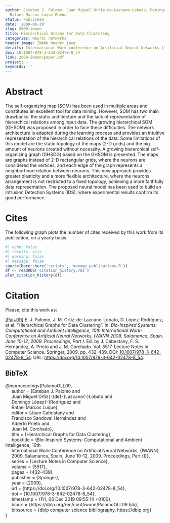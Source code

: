 ```yaml
---
author: Esteban J. Palomo, Juan Miguel Ortiz-de-Lazcano-Lobato, Domingo López-Rodríguez,
  Rafael Marcos Luque Baena
Status: Published
date: '2009-06-29'
slug: 2009-iwann
title: Hierarchical Graphs for Data Clustering
categories: Neural networks
header_image: IWANN_header.jpeg
details: International Work-conference on Artificial Neural Networks (IWANN) pp 432-439
doi: 10.1007/978-3-642-02478-8_54
link: 2009-iwann/paper.pdf
project: ~
keywords: ''
---
```



# Abstract


The self-organizing map (SOM) has been used in multiple areas and constitutes an excellent tool for data mining. However, SOM has two main drawbacks: the static architecture and the lack of representation of hierarchical relations among input data. The growing hierarchical SOM (GHSOM) was proposed in order to face these difficulties. The network architecture is adapted during the learning process and provides an intuitive representation of the hierarchical relations of the data. Some limitations of this model are the static topology of the maps (2-D grids) and the big amount of neurons created without necessity. A growing hierarchical self-organizing graph (GHSOG) based on the GHSOM is presented. The maps are graphs instead of 2-D rectangular grids, where the neurons are considered the vertices, and each edge of the graph represents a neighborhood relation between neurons. This new approach provides greater plasticity and a more flexible architecture, where the neurons arrangement is not restricted to a fixed topology, achieving a more faithfully data representation. The proposed neural model has been used to build an Intrusion Detection Systems (IDS), where experimental results confirm its good performance.





# Cites

The following graph plots the number of cites received by this work from its publication, on a yearly basis.

```r
#| echo: false
#| results: asis
#| warning: false
#| message: false
source(here::here('scripts', 'manage_publications.R'))
df <- readRDS('citation_history.rds')
plot_citation_history(df)
```


# Citation
Please, cite this work as:


<a name=bib-PalomoOLL09></a>[[Pal+09]](#cite-PalomoOLL09) E. J. Palomo, J. M. Ortiz-de-Lazcano-Lobato, D. López-Rodríguez, et al. “Hierarchical Graphs for Data Clustering”. In: _Bio-Inspired Systems: Computational and Ambient Intelligence, 10th International Work-Conference on Artificial Neural Networks, IWANN 2009, Salamanca, Spain, June 10-12, 2009. Proceedings, Part I_. Ed. by J. Cabestany, F. S. Hernández, A. Prieto and J. M. Corchado. Vol. 5517. Lecture Notes in Computer Science. Springer, 2009, pp. 432-439. DOI: [10.1007/978-3-642-02478-8\_54](https://doi.org/10.1007%2F978-3-642-02478-8%5C_54). URL: [https://doi.org/10.1007/978-3-642-02478-8\_54](https://doi.org/10.1007/978-3-642-02478-8\_54).

::: {.callout-note appearance="minimal" collapse=true}

## BibTeX

@inproceedings{PalomoOLL09,<br>&nbsp;&nbsp;&nbsp;&nbsp;  author    = {Esteban J. Palomo and<br>&nbsp;&nbsp;&nbsp;&nbsp;               Juan Miguel Ortiz{-}de{-}Lazcano{-}Lobato and<br>&nbsp;&nbsp;&nbsp;&nbsp;               Domingo López{-}Rodríguez and<br>&nbsp;&nbsp;&nbsp;&nbsp;               Rafael Marcos Luque},<br>&nbsp;&nbsp;&nbsp;&nbsp;  editor    = {Joan Cabestany and<br>&nbsp;&nbsp;&nbsp;&nbsp;               Francisco Sandoval Hernández and<br>&nbsp;&nbsp;&nbsp;&nbsp;               Alberto Prieto and<br>&nbsp;&nbsp;&nbsp;&nbsp;               Juan M. Corchado},<br>&nbsp;&nbsp;&nbsp;&nbsp;  title     = {Hierarchical Graphs for Data Clustering},<br>&nbsp;&nbsp;&nbsp;&nbsp;  booktitle = {Bio-Inspired Systems: Computational and Ambient Intelligence, 10th<br>&nbsp;&nbsp;&nbsp;&nbsp;               International Work-Conference on Artificial Neural Networks, {IWANN}<br>&nbsp;&nbsp;&nbsp;&nbsp;               2009, Salamanca, Spain, June 10-12, 2009. Proceedings, Part {I}},<br>&nbsp;&nbsp;&nbsp;&nbsp;  series    = {Lecture Notes in Computer Science},<br>&nbsp;&nbsp;&nbsp;&nbsp;  volume    = {5517},<br>&nbsp;&nbsp;&nbsp;&nbsp;  pages     = {432--439},<br>&nbsp;&nbsp;&nbsp;&nbsp;  publisher = {Springer},<br>&nbsp;&nbsp;&nbsp;&nbsp;  year      = {2009},<br>&nbsp;&nbsp;&nbsp;&nbsp;  url       = {https://doi.org/10.1007/978-3-642-02478-8\_54},<br>&nbsp;&nbsp;&nbsp;&nbsp;  doi       = {10.1007/978-3-642-02478-8\_54},<br>&nbsp;&nbsp;&nbsp;&nbsp;  timestamp = {Fri, 06 Dec 2019 09:55:14 +0100},<br>&nbsp;&nbsp;&nbsp;&nbsp;  biburl    = {https://dblp.org/rec/conf/iwann/PalomoOLL09.bib},<br>&nbsp;&nbsp;&nbsp;&nbsp;  bibsource = {dblp computer science bibliography, https://dblp.org}<br>}

:::


